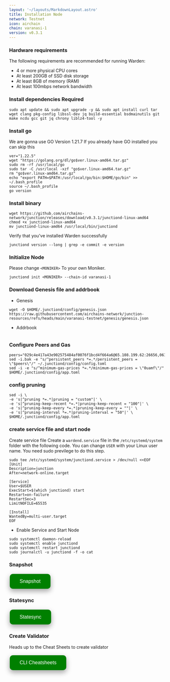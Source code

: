 ```yaml
---
layout: '~/layouts/MarkdownLayout.astro'
title: Installation Node
network: Testnet
icon: airchain
chain: varanasi-1
version: v0.3.1
---
```


### Hardware requirements

The following requirements are recommended for running Warden:

- 4 or more physical CPU cores
- At least 200GB of SSD disk storage
- At least 8GB of memory (RAM)
- At least 100mbps network bandwidth


### Install dependencies Required

```
sudo apt update && sudo apt upgrade -y && sudo apt install curl tar wget clang pkg-config libssl-dev jq build-essential bsdmainutils git make ncdu gcc git jq chrony liblz4-tool -y
```

### Install go

We are gonna use GO Version 1.21.7
If you already have GO installed you can skip this 

```
ver="1.22.5"
wget "https://golang.org/dl/go$ver.linux-amd64.tar.gz"
sudo rm -rf /usr/local/go
sudo tar -C /usr/local -xzf "go$ver.linux-amd64.tar.gz"
rm "go$ver.linux-amd64.tar.gz"
echo "export PATH=$PATH:/usr/local/go/bin:$HOME/go/bin" >> ~/.bash_profile
source ~/.bash_profile
go version
```


### Install binary

```
wget https://github.com/airchains-network/junction/releases/download/v0.3.1/junctiond-linux-amd64  
chmod +x junctiond-linux-amd64  
mv junctiond-linux-amd64 /usr/local/bin/junctiond
```

Verify that you've installed Warden successfully

```
junctiond version --long | grep -e commit -e version
```

### Initialize Node

Please change `<MONIKER>` To your own Moniker.

```
junctiond init <MONIKER> --chain-id varanasi-1
```

### Download Genesis file and addrbook

- Genesis

```
wget -O $HOME/.junctiond/config/genesis.json https://raw.githubusercontent.com/airchains-network/junction-resources/refs/heads/main/varanasi-testnet/genesis/genesis.json
```
- Addrbook
```

```

### Configure Peers and Gas

```
peers="029c4e417a43e902575484af0076f1bcd4f664a6@65.108.199.62:26656,06191564d031456191b8de7279964898dd2b4703@144.76.70.103:26656,0717ae4f3d7972249e332d3d866c9846126e1a88@65.109.113.242:26656,0b4e78189c9148dda5b1b98c6e46b764337558a3@91.227.33.18:26656,0b9bc2f3fc252e4c087ed495bdb43a372703fb8c@116.202.210.177:26656,0eca81d4ef4b0edb2b6286be377fc028e3325894@93.115.25.41:26656,11cafc2333de057db9ed2068abe667591734c910@172.17.0.4:26656,11d14c8b83eb86458bb38cae9793bc666de462d5@65.109.69.143:26656,16b77c7895b2ee9f2cb6cf6f07dc4842f8bba21c@95.216.69.94:26656,1b310865a19ef5702c868d6b2ed02260f32e00aa@62.171.150.24:26656,1e652aca0674d171c6c1374665c803a8f2b71204@65.109.139.81:26656,29393222027c6de4d0e1b84a5cfd23c7cb63c2e0@141.94.3.12:26656,2946a4da199efa7fe2d03df7959cc15c67fa7048@65.108.142.81:26656,300fa81dbe0f222709ee7b38675ea56525eea57f@23.111.187.102:26656,3039c0c3ba5f12ffe632e84706b52e960f5da595@65.21.202.124:26656,306e1cc0936111831eedfa861abe3989d04acc19@89.58.55.82:26656,30c4a03518f4a6078442ecbe5deb67486d374691@88.99.137.138:26656,35a520b713bcae607e9d77d0b61eb592b8311c81@192.168.0.115:26656,43c265128fd9be02721df03e8ba4bcf8c982a062@192.168.1.12:26656,470b085c56fc9ea908f21711a60df438a105ba83@158.220.108.41:26656,491b207473ce92a8449af71954668f15ec492f16@37.221.198.137:26656,4aaa6f76a1009feccffa90e8a00dd6343ca9b01f@152.53.49.146:26656,4eff6ecc2323811d18c7e06319b2d8bbf58590d1@65.108.233.73:26656,5084f8786711d7e28f6224ea4aa6fe27710cf833@49.13.86.82:26656,5510914e1271930d8f21352e1d887c5e239f4041@144.76.106.228:26656,58c12672d790e5bc9e81c2c11785ffa0340d06e5@135.181.181.59:26656,59ec34152ff7a6c139cc2f059a5a646f627dbb62@104.36.23.246:26656,5f7584b197d526133218e0a00e652c7e2fd90bad@10.99.17.1:26656,5fca9f076f6e0dd04dd52a8f704499efa749ba41@95.216.218.146:26656,6f074d348bee902c1c238d82d5b0c089e96fc6cf@37.27.123.200:26656,6f5fd7d39c41215287064f1c18de6a66aa9d0266@45.136.29.216:26656,6fd86c7f52a85627ffd25f14250931ee454847c2@5.9.116.21:26656,6fe5ac470f688bbe77b89ec19c05df754c73d6fb@136.243.90.254:26656,7158058bd9ceff5a566ebb67ae4ae0e6df63e8aa@65.108.11.119:26656,7607a19cb1ab6ed1c9422e7282dd28af2c44e8c9@94.130.143.184:26656,76f4b44562d26b75f2369c90ebc9f299857ea943@152.53.85.0:26656,7a6e3fb3fa19bd24a13a7b047e46114bb9e75ce9@136.243.1.83:26656,830e11da980d29cbcc0373bcfb7abb5bc959f935@157.180.6.152:26656,8632dbbbbd1653a1e5ef473cf0cea934f0c5b390@195.201.206.154:26656,87093ee57da60ce82b5e50d72e7dfaf9cf089f00@65.21.237.124:26656,8a465e0fa7932c810c698b697e70424f9e19dbb1@176.9.126.78:26656,8b6322b556aa3937bf61807cadffb4c414ef8acb@162.19.235.100:26656,8c229309660496e71b8a9d1edee46a18693b8e70@65.109.111.234:26656,8e19b2a3ad479ded2bd5325c00abaa3dd00de436@167.235.39.5:26656,8f14583b32e0440b13be66b99984bd2b32f16ae9@192.168.1.252:26656,92b005bd6993c806f3313ce2d5c90b23122efbe3@65.21.221.110:26656,943f57a87b8d28e3afa19ead8d05c4464bca5262@65.108.233.146:26656,94b81c733f3c5c6fc28459fd218d442cb1914809@65.109.109.52:26656,97027438ed3960132e22d39f343c2158ae7d749d@167.235.14.83:26656,99acdbfe0a48a086e2315f526fd3894e5b15c6fa@149.86.227.209:26656,99cc252725b21e4468be1500124235a0d277f3b9@205.209.125.118:26656,9ab814b8724a904f359eb83d2bd36847c2c651c5@65.109.57.180:26656,9b709b70af46e71d0f468db599b8d3eaeb9905fc@95.214.55.31:26656,9d15296103f422a20a9c8907607d4b9b9841c7cd@65.109.84.33:26756,9e48a557299866cba50bc016c209cc8046af4d8d@192.168.100.107:26656,a0498473845485ac0ae5f342a557af561ff69318@104.36.23.245:26656,a3ca966fe123692e1160c2f6e0daa4771ae53ae3@172.17.0.3:26656,a507eeb75650cf45fbf67563c44fe4d31f80cc87@89.147.102.4:26656,a54c8aeff87a8712e85c565135fe0d0d9d3daa2f@158.69.246.104:26656,a70fb14f1b0e38eec860c2d8e9ebe63dacd8fbc6@172.17.0.5:26656,aab8a9978e796a57c685370cc435775f71240d15@65.108.0.88:26656,b34f3a2bf66eead11042c1c34b4d95472310755f@144.217.68.182:26656,b5c5b41d7297e01cbe15b562cbb119e0daa2ddc2@5.9.65.165:26656,b6faf48235ee4c32e04fcd317c71b17fd33cf237@62.171.130.196:26656,b848bc968b50d0199ff8d6b8eb452b5a1c38c6e6@188.68.38.127:26656,c0f3abcd838aeb72f6c7a1c817407bfe021547f3@135.181.139.249:26656,c66d9fa69408b57926a89db99aeb3075444e29e2@135.181.178.120:26656,c8c748948d43498f6f365e3d563fd16308ba33a5@94.190.21.162:26656,ca449bd16b6cfa4e4d6e06fb5eea9a049d58cdac@192.168.100.54:26656,cb0293eb484f3f0249c14364fa5494f1f108227c@162.55.166.59:26656,cfb052e64e508f4b40f0ec07b52a31abfda82270@95.217.62.179:26656,d06ee0637597c62bbcd13dbe599cc22215b3f98d@135.181.215.60:26656,d498f8b7be74de9f3c0abca0db1d4cc2d1b91ea3@184.107.167.202:26656,d4fd89f3e5b96be9c1ebf86fb5f3d5dd4059332f@5.9.87.231:26656,d81fed17aa10d838a11dd9ed87b7fc5a927d70d8@23.88.39.26:26656,daed9cdd48468aae24661198c6326ddfa8ca403a@5.180.253.231:26656,db0ef38866b19583db494d7700908ab47c6eddf3@95.214.55.198:26656,db686fcfdf0b4676d601d5beb11faee5ad96bff1@37.27.71.199:28656,dc015f792ff24da176b0f444b104d00c204adbb0@188.40.85.207:26656,dcd1fd7584f3788ca87c3e316f02c4607ef4c036@40.160.4.62:26656,e1074610eec0641aeb7ac23b80e1ca77a7c5c26d@10.3.8.5:26656,e1b8b3a4a2c4c4e6ab73556a2b5532b82fd0fe58@173.249.60.133:26656,e2181efa7275cd008ef01929f6e69f02ac52dcba@65.109.23.55:26656,e8548511e5974be738b0f288997ac8013b7740d6@162.19.28.250:26656,e9093945ac737c4e2775c20a83d64dbeaad6320f@65.21.17.15:26656,ec7d3566e70f479a4a6dd98d1e02e8827cf34f76@72.251.3.24:56256,f0bbdf5b58dd1a75434c2ffc0389fd8a67417591@138.199.192.182:26656,f5de13c155a191dddd84f6605e04d1c726539e62@152.53.125.167:26656,f6f4944948adb69b16537995f2f881cb54d59653@185.232.70.33:26656,f84b41b95e828ee915aea19dd656cca7d39cf47b@192.168.50.220:26656,ff053ba60328ee9c31f17699f2febec4a8af96b2@152.53.66.234:26656"
sed -i.bak -e "s/^persistent_peers *=.*/persistent_peers = \"$peers\"/" ~/.junctiond/config/config.toml
sed -i -e "s/^minimum-gas-prices *=.*/minimum-gas-prices = \"0uamf\"/" $HOME/.junctiond/config/app.toml
```

### config pruning

```
sed -i \
-e 's|^pruning *=.*|pruning = "custom"|' \
-e 's|^pruning-keep-recent *=.*|pruning-keep-recent = "100"|' \
-e 's|^pruning-keep-every *=.*|pruning-keep-every = ""|' \
-e 's|^pruning-interval *=.*|pruning-interval = "50"|' \
$HOME/.junctiond/config/app.toml
```


### create service file and start node

Create service file
Create a `wardend.service` file in the `/etc/systemd/system` folder with the following code. 
You can change `USER` with your Linux user name. You need sudo previlege to do this step.

```
sudo tee /etc/systemd/system/junctiond.service > /dev/null <<EOF
[Unit]
Description=junction
After=network-online.target

[Service]
User=$USER
ExecStart=$(which junctiond) start
Restart=on-failure
RestartSec=3
LimitNOFILE=65535

[Install]
WantedBy=multi-user.target
EOF
```

- Enable Service and Start Node

```
sudo systemctl daemon-reload
sudo systemctl enable junctiond
sudo systemctl restart junctiond
sudo journalctl -u junctiond -f -o cat
```

### Snapshot
<a href="https://service.vinjan.xyz/testnet/airchain/snapshot" target="_blank">
  <button style="background-color: green; border: none; color: white; padding: 15px 32px; text-align: center; text-decoration: none; display: inline-block; font-size: 16px; margin: 4px 2px; cursor: pointer; border-radius: 10px; box-shadow: 0 8px 16px 0 rgba(0,0,0,0.2), 0 6px 20px 0 rgba(0,0,0,0.19);" onmouseover="this.style.boxShadow='0 0 0 4px rgba(0,255,0,0.5)'" onmouseout="this.style.boxShadow='0 8px 16px 0 rgba(0,0,0,0.2), 0 6px 20px 0 rgba(0,0,0,0.19)'">Snapshot</button>
</a>

### Statesync
<a href="https://service.vinjan.xyz/testnet/airchain/statesync" target="_blank">
  <button style="background-color: green; border: none; color: white; padding: 15px 32px; text-align: center; text-decoration: none; display: inline-block; font-size: 16px; margin: 4px 2px; cursor: pointer; border-radius: 10px; box-shadow: 0 8px 16px 0 rgba(0,0,0,0.2), 0 6px 20px 0 rgba(0,0,0,0.19);" onmouseover="this.style.boxShadow='0 0 0 4px rgba(0,255,0,0.5)'" onmouseout="this.style.boxShadow='0 8px 16px 0 rgba(0,0,0,0.2), 0 6px 20px 0 rgba(0,0,0,0.19)'">Statesync</button>
</a>

### Create Validator

Heads up to the Cheat Sheets to create validator

<a href="https://service.vinjan.xyz/testnet/airchain/cheat" target="_blank">
  <button style="background-color: green; border: none; color: white; padding: 15px 32px; text-align: center; text-decoration: none; display: inline-block; font-size: 16px; margin: 4px 2px; cursor: pointer; border-radius: 10px; box-shadow: 0 8px 16px 0 rgba(0,0,0,0.2), 0 6px 20px 0 rgba(0,0,0,0.19);" onmouseover="this.style.boxShadow='0 0 0 4px rgba(0,255,0,0.5)'" onmouseout="this.style.boxShadow='0 8px 16px 0 rgba(0,0,0,0.2), 0 6px 20px 0 rgba(0,0,0,0.19)'">CLI Cheatsheets</button>
</a>
